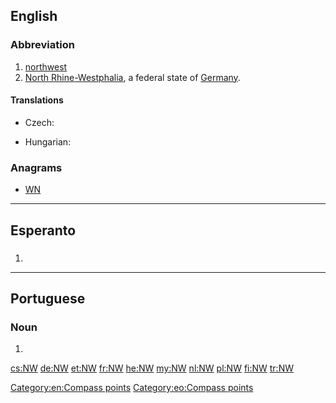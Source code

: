 {{also|nw|Nw.|nW}}
==English==

===Abbreviation===
{{rfc-header|Abbreviation}}
{{head|en|abbreviation}}

# [[northwest]]
# [[North Rhine-Westphalia]], a federal state of [[Germany]].

====Translations====
{{trans-top|northwest}}
* Czech: {{t+|cs|SZ}}
{{trans-mid}}
* Hungarian: {{t+|hu|ÉNy}}
{{trans-bottom}}

{{trans-top|North Rhine-Westphalia}}
{{trans-mid}}
{{trans-bottom}}

===Anagrams===
* [[WN#English|WN]]

[[Category:en:Compass points]]
----
==Esperanto==

==={{abbreviation-old|eo}}===
{{head|eo|abbreviation}}
# {{abbreviation of|norduesto||northwest|lang=eo}}

[[Category:eo:Compass points]]

----

==Portuguese==

===Noun===
{{pt-noun|m|-}}

# {{l|en|northwest}}

[[cs:NW]]
[[de:NW]]
[[et:NW]]
[[fr:NW]]
[[he:NW]]
[[my:NW]]
[[nl:NW]]
[[pl:NW]]
[[fi:NW]]
[[tr:NW]]